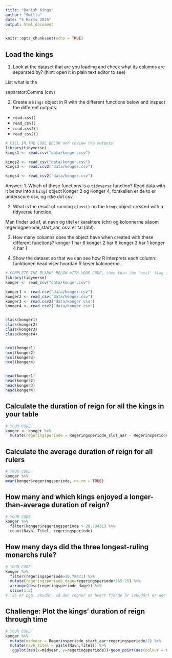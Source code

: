 ```yaml
---
title: "Danish Kings"
author: "Smilla"
date: "5 Marts 2025"
output: html_document
---
```


```r
knitr::opts_chunk$set(echo = TRUE)
```


## Load the kings
1. Look at the dataset that are you loading and check what its columns are separated by? (hint: open it in plain text editor to see)

List what is the

separator:Comma (csv)

2. Create a `kings` object in R with the different functions below and inspect the different outputs.
-  `read.csv()`
-  `read_csv()`
-  `read.csv2()` 
-  `read_csv2()`
```r
# FILL IN THE CODE BELOW and review the outputs
library(tidyverse)
kings1 <- read.csv("data/konger.csv")

kings2 <- read_csv("data/konger.csv")
kings3 <- read.csv2("data/konger.csv")

kings4 <- read_csv2("data/konger.csv")
```
Answer: 
1. Which of these functions is a `tidyverse` function? Read data with it below into a `kings` object
Konger 2 og Konger 4, forskellen er de to er underscore csv, og ikke dot csv.

2. What is the result of running `class()` on the `kings` object created with a tidyverse function.

Man finder ud af, at navn og titel er karaktere (chr) og kolonnerne såsom regeringperiode_start_aar, osv. er tal (dbl).

3. How many columns does the object have when created with these different functions?
konger 1 har 6
konger 2 har 6
konger 3 har 1
konger 4 har 1

4. Show the dataset so that we can see how R interprets each column: 
funktionen head viser hvordan R læser kolonnerne. 

```r
# COMPLETE THE BLANKS BELOW WITH YOUR CODE, then turn the 'eval' flag in this chunk to TRUE.
library(tidyverse)
konger <- read_csv("data/konger.csv")

konger1 <- read.csv("data/konger.csv")
konger2 <- read_csv("data/konger.csv")
konger3 <- read.csv2("data/konger.csv")
konger4 <- read_csv2("data/konger.csv")


class(konger1)
class(konger2)
class(konger3)
class(konger4)


ncol(konger1)
ncol(konger2)
ncol(konger3)
ncol(konger4)


head(konger1)
head(konger2)
head(konger3)
head(konger4)


```


## Calculate the duration of reign for all the kings in your table

```r
# YOUR CODE
konger <- konger %>% 
  mutate(regeringsperiode = Regeringsperiode_slut_aar - Regerinsperiode_start_aar, na.rm=TRUE)
```

## Calculate the average duration of reign for all rulers
```r
# YOUR CODE
konger %>% 
mean(konger$regeringsperiode, na.rm = TRUE)
```

## How many and which kings enjoyed a longer-than-average duration of reign?
```r
# YOUR CODE
konger %>% 
  filter(konger$regeringsperiode > 20.78431) %>% 
  count(Navn, Titel, regeringsperiode) 

```


## How many days did the three longest-ruling monarchs rule? 
```r
# YOUR CODE
konger %>% 
  filter(regeringsperiode>20.78431) %>% 
  mutate(regeringsperiode_dage=regeringsperiode*365.25) %>% 
  arrange(desc(regeringsperiode_dage)) %>% 
  slice(1:3)
# .25 er pga. skudår, så den regner at hvert fjerde år (skudår) er der 366 dage på året. 
```


## Challenge: Plot the kings' duration of reign through time
```r
# YOUR CODE
konger %>% 
  mutate(midyear = Regerinsperiode_start_aar+regeringsperiode/2) %>% 
  mutate(navn_titel = paste(Navn,Titel)) %>% 
   ggplot(aes(x=midyear, y=regeringsperiode))+geom_point(aes(colour = navn_titel))
```


